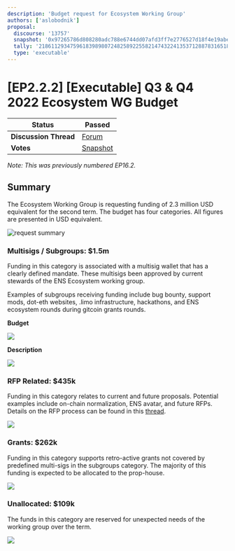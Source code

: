 ```yaml
---
description: 'Budget request for Ecosystem Working Group'
authors: ['aslobodnik']
proposal:
  discourse: '13757'
  snapshot: '0x97265786d808280adc788e6744dd07afd3ff7e2776527d18f4e19abe1bd6c1a5'
  tally: '21861129347596183989807248258922558214743224135371288783165185538477576992486'
  type: 'executable'
---
```


# [EP2.2.2] [Executable] Q3 & Q4 2022 Ecosystem WG Budget

| **Status**            | Passed                                                                                                                 |
| --------------------- | ---------------------------------------------------------------------------------------------------------------------- |
| **Discussion Thread** | [Forum](https://discuss.ens.domains/t/13757)                                                                           |
| **Votes**             | [Snapshot](https://snapshot.org/#/ens.eth/proposal/0x97265786d808280adc788e6744dd07afd3ff7e2776527d18f4e19abe1bd6c1a5) |

_Note: This was previously numbered EP16.2._

## Summary

The Ecosystem Working Group is requesting funding of 2.3 million USD equivalent for the second term. The budget has four categories. All figures are presented in USD equivalent.

![request summary](/content/dao/proposals/2.2.2-1.png)

### Multisigs / Subgroups: $1.5m

Funding in this category is associated with a multisig wallet that has a clearly defined mandate. These multisigs been approved by current stewards of the ENS Ecosystem working group.

Examples of subgroups receiving funding include bug bounty, support mods, dot-eth websites, .limo infrastructure, hackathons, and ENS ecosystem rounds during gitcoin grants rounds.

**Budget**

![](/content/dao/proposals/2.2.2-2.png)

**Description**

![](/content/dao/proposals/2.2.2-3.png)

### RFP Related: $435k

Funding in this category relates to current and future proposals. Potential examples include on-chain normalization, ENS avatar, and future RFPs. Details on the RFP process can be found in this [thread](https://discuss.ens.domains/t/transitioning-the-dao-to-an-rfp-model/11821).

![](/content/dao/proposals/2.2.2-4.png)

### Grants: $262k

Funding in this category supports retro-active grants not covered by predefined multi-sigs in the subgroups category. The majority of this funding is expected to be allocated to the prop-house.

![](/content/dao/proposals/2.2.2-5.png)

### Unallocated: $109k

The funds in this category are reserved for unexpected needs of the working group over the term.

![](/content/dao/proposals/2.2.2-6.png)
